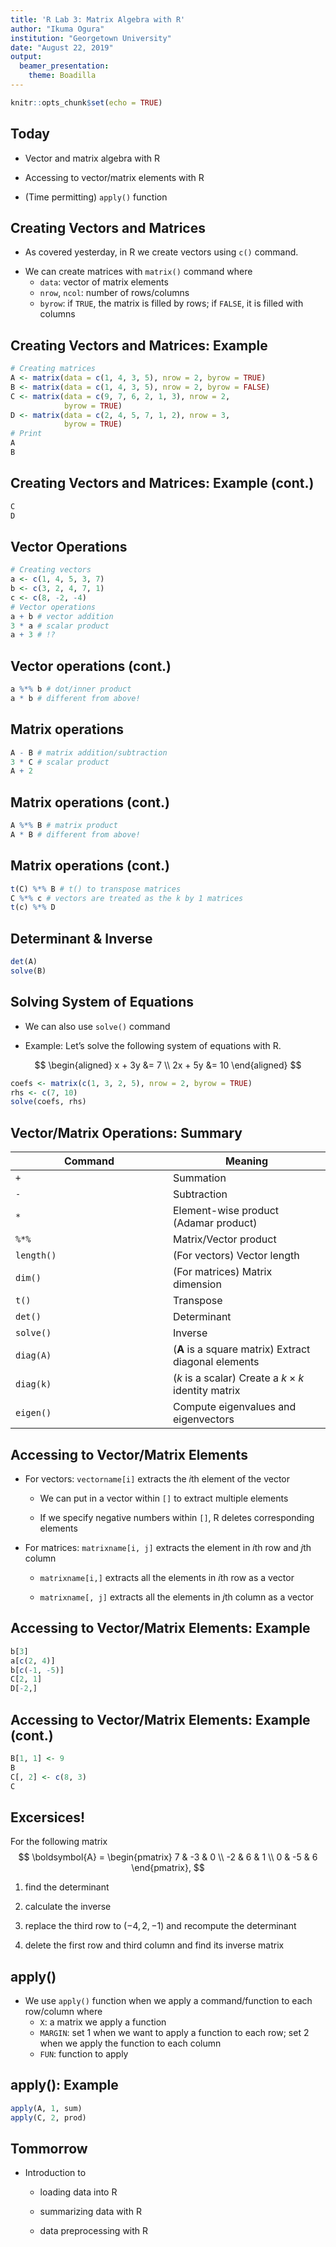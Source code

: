 ---
title: 'R Lab 3: Matrix Algebra with R'
author: "Ikuma Ogura"
institution: "Georgetown University"
date: "August 22, 2019"
output: 
  beamer_presentation:
    theme: Boadilla
---

```{r setup, include=FALSE}
knitr::opts_chunk$set(echo = TRUE)
```

## Today

- Vector and matrix algebra with R

\smallskip

- Accessing to vector/matrix elements with R

\smallskip

- (Time permitting) `apply()` function

## Creating Vectors and Matrices

- As covered yesterday, in R we create vectors using `c()` command.

\smallskip

- We can create matrices with `matrix()` command
\begin{block}{Usage}
\texttt{matrix(data, nrow, ncol, byrow)} \\
\end{block}
where
    - `data`: vector of matrix elements
    - `nrow`, `ncol`: number of rows/columns
    - `byrow`: if `TRUE`, the matrix is filled by rows; if `FALSE`, it is filled with columns
    
## Creating Vectors and Matrices: Example

```{r, tidy = FALSE}
# Creating matrices
A <- matrix(data = c(1, 4, 3, 5), nrow = 2, byrow = TRUE)
B <- matrix(data = c(1, 4, 3, 5), nrow = 2, byrow = FALSE)
C <- matrix(data = c(9, 7, 6, 2, 1, 3), nrow = 2, 
            byrow = TRUE)
D <- matrix(data = c(2, 4, 5, 7, 1, 2), nrow = 3, 
            byrow = TRUE)
# Print
A
B
```

## Creating Vectors and Matrices: Example (cont.)

```{r, tidy = FALSE}
C
D
```

## Vector Operations

```{r, tidy = FALSE}
# Creating vectors
a <- c(1, 4, 5, 3, 7)
b <- c(3, 2, 4, 7, 1)
c <- c(8, -2, -4)
# Vector operations
a + b # vector addition
3 * a # scalar product
a + 3 # !?
```


## Vector operations (cont.)

```{r, tidy = FALSE}
a %*% b # dot/inner product
a * b # different from above!
```

## Matrix operations

```{r, tidy = FALSE}
A - B # matrix addition/subtraction
3 * C # scalar product
A + 2
```

## Matrix operations (cont.)

```{r, tidy = FALSE}
A %*% B # matrix product
A * B # different from above!
```

## Matrix operations (cont.)

```{r, tidy = FALSE}
t(C) %*% B # t() to transpose matrices
C %*% c # vectors are treated as the k by 1 matrices
t(c) %*% D
```

## Determinant & Inverse

```{r, tidy = FALSE}
det(A)
solve(B)
```

## Solving System of Equations

- We can also use `solve()` command

\smallskip

- Example: Let's solve the following system of equations with R.

$$
\begin{aligned}
x + 3y &= 7 \\
2x + 5y &= 10
\end{aligned}
$$
```{r, tidy = FALSE}
coefs <- matrix(c(1, 3, 2, 5), nrow = 2, byrow = TRUE)
rhs <- c(7, 10)
solve(coefs, rhs)
```

## Vector/Matrix Operations: Summary

Command | Meaning
--- | ---
`+` | Summation
`-` | Subtraction
`*` | Element-wise product (Adamar product)
`%*%` | Matrix/Vector product
`length()` | (For vectors) Vector length
`dim()` | (For matrices) Matrix dimension
`t()` | Transpose
`det()` | Determinant
`solve()` | Inverse
`diag(A)` | ($\boldsymbol{A}$ is a square matrix) Extract diagonal elements
`diag(k)` | ($k$ is a scalar) Create a $k \times k$ identity matrix
`eigen()` | Compute eigenvalues and eigenvectors

## Accessing to Vector/Matrix Elements

- For vectors: `vectorname[i]` extracts the $i$th element of the vector

    - We can put in a vector within `[]` to extract multiple elements
    
    - If we specify negative numbers within `[]`, R deletes corresponding elements

\smallskip

- For matrices: `matrixname[i, j]` extracts the element in $i$th row and $j$th column

    - `matrixname[i,]` extracts all the elements in $i$th row as a vector
    
    - `matrixname[, j]` extracts all the elements in $j$th column as a vector

## Accessing to Vector/Matrix Elements: Example

```{r, tidy = FALSE}
b[3]
a[c(2, 4)]
b[c(-1, -5)]
C[2, 1]
D[-2,]
```

## Accessing to Vector/Matrix Elements: Example (cont.)

```{r, tidy = FALSE}
B[1, 1] <- 9
B
C[, 2] <- c(8, 3) 
C
```

## Excersices!

For the following matrix
$$
\boldsymbol{A} = \begin{pmatrix} 7 & -3 & 0 \\
-2 & 6 & 1 \\
0 & -5 & 6 
\end{pmatrix},
$$

1. find the determinant

2. calculate the inverse

3. replace the third row to $(-4, 2, -1)$ and recompute the determinant

4. delete the first row and third column and find its inverse matrix

## apply()

- We use `apply()` function when we apply a command/function to each row/column
\begin{block}{Usage}
\texttt{apply(X, MARGIN, FUN...)} \\
\end{block}
where 
    - `X`: a matrix we apply a function
    - `MARGIN`: set 1 when we want to apply a function to each row; set 2 when we apply the function to each column
    - `FUN`: function to apply 

## apply(): Example

```{r, tidy = FALSE}
apply(A, 1, sum)
apply(C, 2, prod)
```

## Tommorrow

- Introduction to

    - loading data into R

    - summarizing data with R

    - data preprocessing with R


